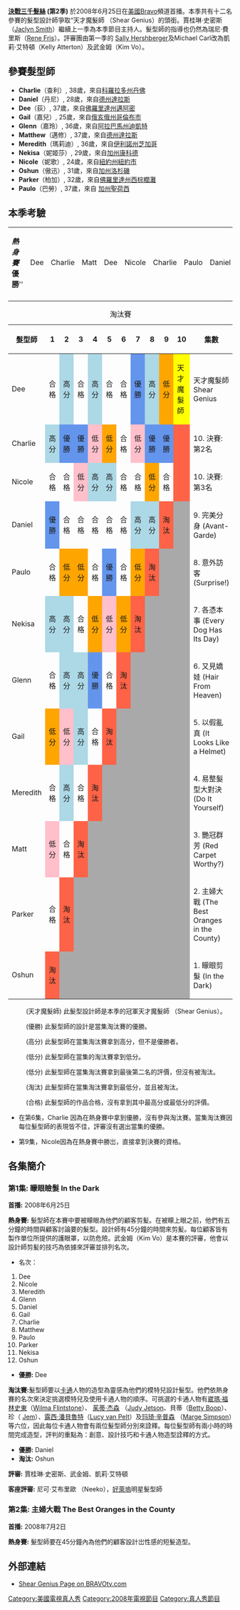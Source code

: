 {{Link style|time=2015-12-11T07:43:43+00:00}}
'''[[決戰三千髮絲|決戰三千髮絲]] (第2季)''' 於2008年6月25日在[[美國|美國]][[:en:Bravo_(US_TV_channel)|Bravo]]頻道首播。本季共有十二名參賽的髮型設計師爭取“天才魔髮師 （Shear Genius）的頭銜。賈桂琳·史密斯（[[:en:Jaclyn_Smith|Jaclyn Smith]]）繼續上一季為本季節目主持人。髮型師的指導也仍然為瑞尼·費里斯（[[:en:Rene_Fris|Rene Fris]]）。評審團由第一季的 [[:en:Sally_Hershberger|Sally Hershberger]]及Michael Carl改為凱莉·艾特頓（Kelly Atterton）及武金姆（Kim Vo）。 


==參賽髮型師==

*'''Charlie'''（查利）, 38歲，來自[[科羅拉多州|科羅拉多州]][[丹佛|丹佛]] 
*'''Daniel'''（丹尼）, 28歲，來自[[德克薩斯州|德州]][[達拉斯|達拉斯]]
*'''Dee'''（荻）, 37歲，來自[[佛羅里達州|佛羅里達州]][[邁阿密|邁阿密]]
*'''Gail'''（嘉兒）, 25歲，來自[[俄亥俄州|俄亥俄州]][[哥伦布_(俄亥俄州)|哥倫布市]]
*'''Glenn'''（嘉玲）, 36歲，來自[[阿拉巴馬州|阿拉巴馬州]][[迪凯特_(亚拉巴马州)|迪凱特]]
*'''Matthew'''（邁修）, 37歲，來自[[德克薩斯州|德州]][[達拉斯|達拉斯]]
*'''Meredith'''（瑪莉迪）, 36歲，來自[[伊利諾州|伊利諾州]][[芝加哥|芝加哥]]
*'''Nekisa'''（妮姬莎）, 29歲，來自[[加州|加州]][[康科德_(加利福尼亞州)|康科德]] 
*'''Nicole'''（妮歌）, 24歲，來自[[紐約州|紐約州]][[紐約市|紐約市]]
*'''Oshun'''（傲迅）, 31歲，來自[[加州|加州]][[洛杉磯|洛杉磯]]
*'''Parker'''（柏加）, 32歲，來自[[佛羅里達州|佛羅里達州]][[西棕榈滩|西棕櫚灘]]
*'''Paulo'''（巴勞）, 37歲，來自 [[加州|加州]][[聖荷西|聖荷西]]

== 本季考驗 ==
{| class="wikitable" style="text-align:center"
| '''''熱身賽'''<br> '''''優勝''''' 
| Dee
| Charlie
| Matt
| Dee
| Nicole
| Charlie
| Paulo
| Daniel
| Nicole
| 無
|-
|}
{| class="wikitable" style="text-align:center"
|+淘汰賽
|-
! 髮型師!! 1 !! 2 !! 3 !! 4 !! 5 !! 6 !! 7 !! 8 !! 9 !! 10 !! 集數
|-
! Dee
| 合格
| style="background:lightblue;"| 高分
| 合格
| style="background:lightblue;"| 高分
| 合格
| 合格
| style="background:cornflowerblue;"| 優勝
| style="background:lightblue;"| 高分
| style="background:orange;"| 低分
| style="background:yellow;"| 天才魔髮師
| 天才魔髮師 Shear Genius
|-
! Charlie 
| style="background:lightblue;"| 高分
| style="background:cornflowerblue;"| 優勝
| style="background:cornflowerblue;"| 優勝
| style="background:pink;"| 低分
| style="background:orange;"| 低分
| style=''background:limegreen;''| 合格
| style="background:pink;"| 低分
| style="background:cornflowerblue;"| 優勝
| style="background:cornflowerblue;"| 優勝
| style="background:tomato;"| {{nowrap|第2名}} 
| 10. 決賽:第2名
|-
! Nicole
| 合格
| 合格
| style="background:pink;"| 低分
| style="background:lightblue;"| 高分
| style="background:lightblue;"| 高分
| 合格
| 合格
| style="background:orange;"| 低分
| 合格
| style="background:tomato;"| {{nowrap|第3名}} 
| 10. 決賽:第3名 
|-
! Daniel
| style="background:cornflowerblue;"| 優勝
| 合格
| 合格
| 合格
| 合格
| 合格
| style="background:lightblue;"| 高分
| style="background:lightblue;"| 高分
| style="background:tomato;"| 淘汰||style="background:darkgrey;"|
| 9. 完美分身 (Avant-Garde)
|-
! Paulo
| 合格
| style="background:orange;"| 低分
| style="background:orange;"| 低分
| 合格
| style="background:cornflowerblue;"| 優勝
| 合格
| style="background:orange;"| 低分
| style="background:tomato;"| 淘汰||colspan=2 style="background:darkgrey;"|
| 8. 意外訪客 (Surprise!)
|-
! Nekisa 
| style="background:lightblue;"| 高分
| style="background:lightblue;"| 高分

| 合格
| style="background:orange;"| 低分
| style="background:pink;"| 低分
| style="background:orange;"| 低分
| style="background:tomato;"| 淘汰 ||colspan=3 style="background:darkgrey;"| 
| 7. 各憑本事 (Every Dog Has Its Day)
|-
! Glenn
| 合格
| style="background:lightblue;"| 高分
| style="background:lightblue;"| 高分
| style="background:cornflowerblue;"| 優勝
| 合格
| style="background:tomato;"| 淘汰 ||colspan=4 style="background:darkgrey;"|  
| 6. 又見嬌娃 (Hair From Heaven)
|-
! Gail
| style="background:orange;"| 低分
| style="background:pink;"| 低分
| style="background:lightblue;"| 高分
| 合格
| style="background:tomato;"| 淘汰 ||colspan=5 style="background:darkgrey;"| 
| 5. 以假亂真 (It Looks Like a Helmet)
|-
! Meredith
| 合格
| style="background:lightblue;"| 高分

| 合格
| style="background:tomato;"| 淘汰 ||colspan=6 style="background:darkgrey;"|  
| 4. 易整髮型大對決 (Do It Yourself)
|-
! Matt
| style="background:pink;"| 低分
| 合格
| style="background:tomato;"| 淘汰 ||colspan=7 style="background:darkgrey;"|  
| 3. 艷冠群芳 (Red Carpet Worthy?)
|-
! Parker
| 合格
| style="background:tomato;"| 淘汰 ||colspan=8 style="background:darkgrey;"|  
| 2. 主婦大戰 (The Best Oranges in the County)
|-
! Oshun
| style="background:tomato;"| 淘汰 ||colspan=9 style="background:darkgrey;"|  
| 1. 矇眼剪髮 (In the Dark)
|}
:{{colorbox|yellow}} (天才魔髮師) 此髮型設計師是本季的冠軍天才魔髮師 （Shear Genius）。
:{{colorbox|cornflowerblue}} (優勝) 此髮型師的設計是當集淘汰賽的優勝。
:{{colorbox|lightblue}} (高分) 此髮型師在當集淘汰賽拿到高分，但不是優勝者。
:{{colorbox|pink}} (低分) 此髮型師在當集的淘汰賽拿到低分。
:{{colorbox|orange}} (低分) 此髮型師在當集淘汰賽拿到最後第二名的評價，但沒有被淘汰。
:{{colorbox|tomato}} (淘汰) 此髮型師在當集淘汰賽拿到最低分，並且被淘汰。
:{{colorbox|white}} (合格) 此髮型師的作品合格，沒有拿到其中最高分或最低分的評價。

* 在第6集，Charlie 因為在熱身賽中拿到優勝，沒有參與淘汰賽。當集淘汰賽因每位髮型師的表現皆不佳，評審沒有選出當集的優勝。

* 第9集，Nicole因為在熱身賽中勝岀，直接拿到決賽的資格。

==各集簡介==
===第1集: 矇眼瞼髮 In the Dark===
'''首播:''' 2008年6月25日 

'''熱身賽:''' 髮型師在本賽中要被矇眼為他們的顧客剪髪。在被矇上眼之前，他們有五分鐘的時間與顧客討論要的髮型。設計師有45分鐘的時間來剪髪。每位顧客皆有製作單位所提供的護眼罩，以防危險。武金姆（Kim Vo）是本賽的評審，他會以設計師剪髪的技巧為依據來評審並排列名次。

*名次：
#Dee
#Nicole
#Meredith
#Glenn
#Daniel
#Gail
#Charlie
#Matthew
#Paulo
#Parker
#Nekisa
#Oshun

*'''優勝:''' Dee

'''淘汰賽:'''髮型師要以[[卡通|卡通]]人物的造型為靈感為他們的模特兒設計髮型。他們依熱身賽的名次來決定挑選模特兒及使用卡通人物的順序。可挑選的卡通人物有[[摩登原始人|崴瑪·福林史東]]（[[:en:Wilma_Flintstone|Wilma Flintstone]]）、 [[:en:The_Jetsons|茱蒂·杰森]] （[[:en:Judy_Jetson|Judy Jetson]]、貝蒂（[[:en:Betty_Boop|Betty Boop]]）、珍（ [[:en:Jem_(TV_series)|Jem]]）、[[露西·潘貝魯特|露西·潘貝魯特]]（[[:en:Lucy_van_Pelt|Lucy van Pelt]]）及[[玛琦·辛普森|玛琦·辛普森]] （[[:en:Marge_Simpson|Marge Simpson]]）等六位，因此每位卡通人物會有兩位髮型師分別來詮釋。每位髮型師有兩小時的時間完成造型，評判的重點為：創意、設計技巧和卡通人物造型詮釋的方式。

*'''優勝:''' Daniel
*'''淘汰:''' Oshun

'''評審:''' 賈桂琳·史密斯、武金姆、凱莉·艾特頓

'''客座評審:''' 尼可·艾布里歐 （Neeko），[[好萊塢|好萊塢]]明星髮型師

===第2集: 主婦大戰 The Best Oranges in the County===
'''首播:''' 2008年7月2日

'''熱身賽:''' 髮型師要在45分鐘內為他們的顧客設計岀性感的短髮造型。

==外部連結==
* [https://web.archive.org/web/20070322235954/http://www.bravotv.com/Shear_Genius Shear Genius Page on BRAVOtv.com]

[[Category:美國電視真人秀|Category:美國電視真人秀]]
[[Category:2008年電視節目|Category:2008年電視節目]]
[[Category:真人秀節目|Category:真人秀節目]]